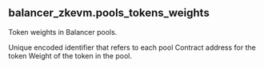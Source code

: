 ## balancer_zkevm.pools_tokens_weights 
Token weights in Balancer pools.


<ParamField path="blockchain">

</ParamField>
<ParamField path="version">

</ParamField>
<ParamField path="pool_id">
Unique encoded identifier that refers to each pool
</ParamField>
<ParamField path="token_address">
Contract address for the token
</ParamField>
<ParamField path="normalized_weight">
Weight of the token in the pool.
</ParamField>
